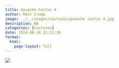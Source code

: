 ```yaml
---
title: Gouache Cactus 4
author: Matt Crump
image: ../../images/cactuses/gouache cactus 4.jpg
description: NA
categories: [cactuses]
date: 2014-08-18 11:12:36
format:
  html:
    page-layout: full
---
```


![](../../images/cactuses/gouache cactus 4.jpg)

